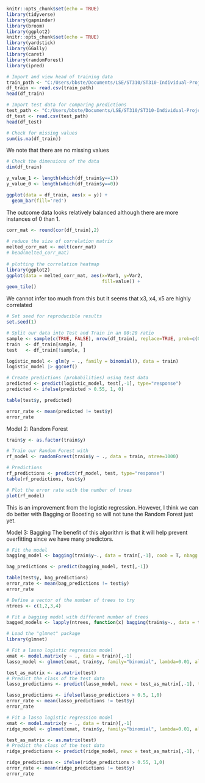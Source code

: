 ```r
knitr::opts_chunk$set(echo = TRUE)
library(tidyverse) 
library(gapminder) 
library(broom)
library(ggplot2)
knitr::opts_chunk$set(echo = TRUE)
library(yardstick)
library(GGally)
library(caret)
library(randomForest)
library(ipred)
```

```r
# Import and view head of training data
train_path <- "C:/Users/bbste/Documents/LSE/ST310/ST310-Individual-Project/Data/ST310_challenge1_train.csv"
df_train <- read.csv(train_path)
head(df_train)
```
```r
# Import test data for comparing predictions
test_path <- "C:/Users/bbste/Documents/LSE/ST310/ST310-Individual-Project/Data/ST310_challenge1_test.csv"
df_test <- read.csv(test_path)
head(df_test)
```


```r
# Check for missing values
sum(is.na(df_train))
```
We note that there are no missing values
```r
# Check the dimensions of the data
dim(df_train)
```
```r
y_value_1 <- length(which(df_train$y==1))
y_value_0 <- length(which(df_train$y==0)) 
```

```r
ggplot(data = df_train, aes(x = y)) + 
  geom_bar(fill='red')
```
The outcome data looks relatively balanced although there are more instances of 0 than 1.

```r
corr_mat <- round(cor(df_train),2)
 
# reduce the size of correlation matrix
melted_corr_mat <- melt(corr_mat)
# head(melted_corr_mat)
 
# plotting the correlation heatmap
library(ggplot2)
ggplot(data = melted_corr_mat, aes(x=Var1, y=Var2,
                                   fill=value)) +
geom_tile()
```
We cannot infer too much from this but it seems that x3, x4, x5 are highly correlated

```r
# Set seed for reproducible results
set.seed(1)

# Split our data into Test and Train in an 80:20 ratio
sample <- sample(c(TRUE, FALSE), nrow(df_train), replace=TRUE, prob=c(0.8,0.2))
train  <- df_train[sample, ]
test   <- df_train[!sample, ]
```

```r
logistic_model <- glm(y ~ ., family = binomial(), data = train)
logistic_model |> ggcoef()
```
```r
# Create predictions (probabilities) using test data 
predicted <- predict(logistic_model, test[,-1], type="response")
predicted <- ifelse(predicted > 0.55, 1, 0)
```

```r
table(test$y, predicted)
```
```r
error_rate <- mean(predicted != test$y)
error_rate
```
Model 2: Random Forest
```r
train$y <- as.factor(train$y)
```

```r
# Train our Random Forest with 
rf_model <- randomForest(train$y ~ ., data = train, ntree=1000)
```

```r
# Predictions
rf_predictions <- predict(rf_model, test, type="response")
table(rf_predictions, test$y)
```
```r
# Plot the error rate with the number of trees
plot(rf_model)
```
This is an improvement from the logistic regression. However, I think we can do better with Bagging or Boosting so will not tune the Random Forest just yet.

Model 3: Bagging
The benefit of this algorithm is that it will help prevent overfitting since we have many predictors.
```r
# Fit the model
bagging_model <- bagging(train$y~., data = train[,-1], coob = T, nbagg = 100)

```

```r
bag_predictions <- predict(bagging_model, test[,-1])
```

```r
table(test$y, bag_predictions)
error_rate <- mean(bag_predictions != test$y)
error_rate
```

```r
# Define a vector of the number of trees to try
ntrees <- c(1,2,3,4)

# Fit a bagging model with different number of trees
bagged_models <- lapply(ntrees, function(x) bagging(train$y~., data = train[,-1], ntree=x))
```

```r
# Load the "glmnet" package
library(glmnet)

# Fit a lasso logistic regression model
xmat <- model.matrix(y ~ ., data = train)[,-1]
lasso_model <- glmnet(xmat, train$y, family="binomial", lambda=0.01, alpha = 1)

test_as_matrix <- as.matrix(test)
# Predict the class of the test data
lasso_predictions <- predict(lasso_model, newx = test_as_matrix[,-1], type = "response")

lasso_predictions <- ifelse(lasso_predictions > 0.5, 1,0)
error_rate <- mean(lasso_predictions != test$y)
error_rate
```

```r
# Fit a lasso logistic regression model
xmat <- model.matrix(y ~ ., data = train)[,-1]
ridge_model <- glmnet(xmat, train$y, family="binomial", lambda=0.01, alpha = 0)
```

```r
test_as_matrix <- as.matrix(test)
# Predict the class of the test data
ridge_predictions <- predict(ridge_model, newx = test_as_matrix[,-1], type = "response")
```

```r
ridge_predictions <- ifelse(ridge_predictions > 0.55, 1,0)
error_rate <- mean(ridge_predictions != test$y)
error_rate
```